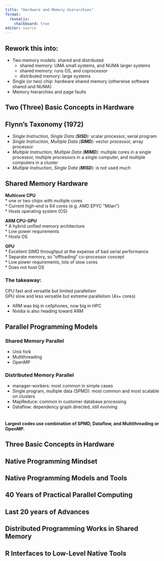 ```yaml
---
title: "Hardware and Memory Hierarchies"
format: 
  revealjs:
    chalkboard: true
editor: source
---
```


## Rework this into:

-   Two memory models: shared and distributed
    -   shared memory: UMA small systems, and NUMA larger systems
    -   shared memory: runs OS, and coprocessor
    -   distributed memory: large systems
-   Single (or two) chip: hardware shared memory (otherwise software shared and NUMA)
-   Memory hierarchies and page faults

 

## Two (Three) Basic Concepts in Hardware {background-image="/pics/ParallelHardware/Slide7.png" background-size="1200px" background-position="center"}

## Flynn's Taxonomy (1972) {.smaller}

-   *Single Instruction, Single Data (**SISD**):* scalar processor, serial program\
-   *Single Instruction, Multiple Data (**SIMD**):* vector processor, array processor\
-   *Multiple Instruction, Multiple Data (**MIMD**):* multiple cores in a single processor, multiple processors in a single computer, and multiple computers in a cluster\
-   *Multiple Instruction, Single Data (**MISD**):* is not used much

## Shared Memory Hardware {.smaller}

**Multicore CPU**  
* one or two chips with multiple cores  
* Current high-end is 64 cores (e.g. AMD EPYC "Milan")  
* Hosts operating system (OS)  

**ARM CPU-GPU**  
* A hybrid unified memory architecture  
* Low power requirements  
* Hosts OS

**GPU**  
* Excellent SIMD throughput at the expense of bad serial performance  
* Separate memory, so "offloading" co-processor concept  
* Low power requirements, lots of slow cores  
* Does not host OS  

### The takeaway:

CPU fast and versatile but limited parallelism  
GPU slow and less versatile but extreme parallelism (4x+ cores)  

::: notes
-   ARM was big in cellphones, now big in HPC
-   Nvidia is also heading toward ARM
:::


## Parallel Programming Models {.smaller}

### Shared Memory Parallel

-   Unix fork\
-   Multithreading\
-   OpenMP

### Distributed Memory Parallel

-   manager-workers: most common in simple cases\
-   Single program, multiple data (SPMD): most common and most scalable on clusters\
-   MapReduce: common in customer database processing\
-   Dataflow: dependency graph directed, still evolving <br><br>

#### Largest codes use combination of SPMD, Dataflow, and Multithreading or OpenMP.

## Three Basic Concepts in Hardware {background-image="/pics/ParallelHardware/Slide1.png" background-size="1000px" background-position="center"}

##  {background-image="/pics/ParallelHardware/Slide2.png" background-size="1000px" background-position="center"}

##  {background-image="/pics/ParallelHardware/Slide3.png" background-size="1000px" background-position="center"}

##  {background-image="/pics/ParallelHardware/Slide4.png" background-size="1000px" background-position="center"}

##  {background-image="/pics/ParallelHardware/Slide5.png" background-size="1000px" background-position="center"}

##  {background-image="/pics/ParallelHardware/Slide6.png" background-size="1000px" background-position="center"}

## Native Programming Mindset {background-image="/pics/ParallelSoftware/Slide2.png" background-size="800px" background-position="center"}

## Native Programming Models and Tools {background-image="/pics/ParallelSoftware/Slide3.png" background-size="800px" background-position="center"}

## 40 Years of Practical Parallel Computing {background-image="/pics/ParallelSoftware/Slide4.png" background-size="800px" background-position="center"}

## Last 20 years of Advances {background-image="/pics/ParallelSoftware/Slide5.png" background-size="800px" background-position="center"}

## Distributed Programming Works in Shared Memory {background-image="/pics/ParallelSoftware/Slide6.png" background-size="800px" background-position="center"}

## R Interfaces to Low-Level Native Tools {background-image="/pics/ParallelSoftware/Slide7.png" background-size="800px" background-position="center"}
